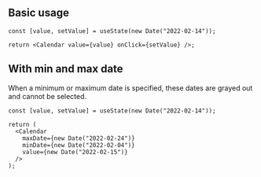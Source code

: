 


## Basic usage

<Preview>
  <DemoCalendar />
</Preview>

```tsx
const [value, setValue] = useState(new Date("2022-02-14"));

return <Calendar value={value} onClick={setValue} />;
```

## With min and max date

When a minimum or maximum date is specified, these dates are grayed out and cannot be selected.

<Preview className="pointer-events-none">
  <Calendar
    maxDate={new Date("2022-02-24")}
    minDate={new Date("2022-02-04")}
    value={new Date("2022-02-15")}
  />
</Preview>

```tsx
const [value, setValue] = useState(new Date("2022-02-14"));

return (
  <Calendar
    maxDate={new Date("2022-02-24")}
    minDate={new Date("2022-02-04")}
    value={new Date("2022-02-15")}
  />
);
```

